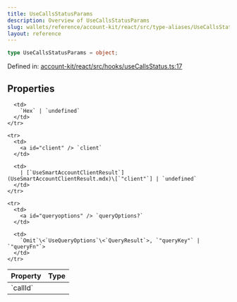 ```yaml
---
title: UseCallsStatusParams
description: Overview of UseCallsStatusParams
slug: wallets/reference/account-kit/react/src/type-aliases/UseCallsStatusParams
layout: reference
---
```


```ts
type UseCallsStatusParams = object;
```

Defined in: [account-kit/react/src/hooks/useCallsStatus.ts:17](https://github.com/alchemyplatform/aa-sdk/blob/e3c1a23e6e03f44bf2db3afddb97a91b175cba58/account-kit/react/src/hooks/useCallsStatus.ts#L17)

## Properties

<table>
  <thead>
    <tr>
      <th align="left">Property</th>
      <th align="left">Type</th>
    </tr>
  </thead>

  <tbody>
    <tr>
      <td>
        <a id="callid" /> `callId`
      </td>

      <td>
        `Hex` | `undefined`
      </td>
    </tr>

    <tr>
      <td>
        <a id="client" /> `client`
      </td>

      <td>
        | [`UseSmartAccountClientResult`](UseSmartAccountClientResult.mdx)\[`"client"`] | `undefined`
      </td>
    </tr>

    <tr>
      <td>
        <a id="queryoptions" /> `queryOptions?`
      </td>

      <td>
        `Omit`\<`UseQueryOptions`\<`QueryResult`>, `"queryKey"` | `"queryFn"`>
      </td>
    </tr>

  </tbody>
</table>
